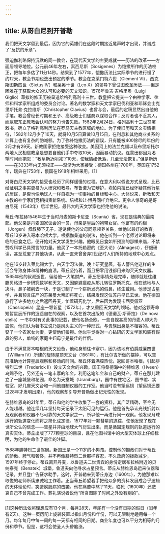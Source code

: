 ```yaml
---
---
---
```

title: 从哥白尼到开普勒
---




我们把天文学留到最后，因为它的英雄们在这段时期接近尾声时才出现，并谱成了“反抗的乐章”。

强迫伽利略保持沉默的同一教会，在现代天文学的主要成就——历法的改革——方面居领导地位。公元前46年左右，索西尼斯（Sosigenes）为恺撒所作的历法校正，把每年多估了11分14秒。结果到了1577年，恺撒历法比实际季节的进行慢了约12天，教会节期也逸出预定的季节。教会在克莱门特六世（Clement VI）、西克斯图斯四世（Sixtus IV）和莱奥十世（Leo X）的领导下曾试图改革历法——但是困难在于获取大众的认可和必要的天文知识。1576年鲁吉·吉格里奥（Luigi Giglio）草拟的修正历被呈送给格列高利十三世。教皇把它提交一个由神学家、律师和科学家所组成的委员会讨论。著名的数学家和天文学家巴伐利亚和耶稣会士克里斯托弗·克拉维斯（Christopher Clavius）也曾与会，最后的定稿显然出自他的手笔。教会曾经长时期和王子、高级教士们磋商以谋取合作；反对者也不乏其人，而赢取东正教教会认可的努力也告失败。1582年2月24日，格列高利十三世签署敕书，确立了格列高利历法在罗马天主教区域的地位。为了使旧历和天文实情相符，1582年12月少了10天，就将10月5日算做10月15日，在利息和其他商业关系的计算上也有复杂的酌减额。为了弥补恺撒历法的错误，只有能被400除尽的年份的2月才有29天。新教国家拒绝接受这种改变。美因河上的法兰克福以及布里斯托尔两地人民相信教皇是想要自他们手中夺取10天，因而暴动抗议。连蒙田都因为渴望时间而抱怨：“教皇新近削减了10天，使我情绪低落，几至无法恢复。”但是新历——在3333年内无须校正——渐渐为大家接受：德国各州在1700年，英国在1752年，瑞典在1753年，俄国在1918年相继采用。[1]

对哥白尼天文学的接受也经历了同样缓慢的过程。在意大利以假说方式呈现，比已经证明之事实更易为人研究和教导。布鲁诺为它辩护，坎帕内拉已经怀疑其他行星的居民，是否也像地球人一样自视为一切事物的目标和中心。大体说来，新教和天主教的神学家们竞相指责新系统。培根和让·博丹同样弃绝它。更令人惊奇的是哥白尼死（1543年）后半世纪，最伟大的天文学家也拒绝他的说法。

蒂丘·布拉赫1546年生于当时丹麦的斯卡尼亚（Scania）省，现在是瑞典的最南部。他父亲是丹麦国家议会的一员，母亲是皇后的袍带女官。他富有的约根（Jorgen）叔叔膝下无子，遂诱使他的父母同意领养关系，给他以最好的教育。蒂丘13岁进入哥本哈根大学。根据伽桑迪的说法，他在听到一个老师讨论即将来临的日食之后，便开始对天文学发生兴趣。他眼见日食如所预测的那样来临，不禁赞叹科学已具预言的力量。他买了一本托勒密的《至大论》（Almagest），仔细研读，甚至荒废了其他功课，从此一直未曾舍弃2世纪时人们所持的地球中心观点。

他在16岁转入莱比锡大学，白天学习法律，晚上研究星辰。有人警告他这样的生活会导致身体和精神的崩溃。蒂丘坚持着，而且把零用钱都用来购买天文仪器。1565年他的叔叔逝世，留给他一大笔财产。蒂丘把事情处理完毕，随即就赶往维滕贝格进一步研究数学和天文，又因躲避瘟疫从那儿转往罗斯托克。他在该地与人决斗，鼻子被削去一块，于是订制了一个崭新发亮的假鼻，终生戴用。他涉足占星学，并且预言庄严的苏莱曼大帝即将死亡，结果发现这位苏丹早已去世。他在德国旅行了许多地方之后返回丹麦，忙着研究化学，后来因为发现卡西奥佩亚（Cassiopeia）星座一颗新星（1572年），才又重回天文学的领域。他对这颗寿命短暂星辰所作的逍遥自在的观察，以及在首次出版的《德诺瓦·斯蒂拉》（De nova stella）一书中对有关此事的记载，使他名扬全欧。一些自视甚高的丹麦人却大为震惊，他们认为著书立说乃是风头主义的一种形式，与贵族出身是不相容的。蒂丘娶了一个农家女为妻，更使他们狼狈。他似乎觉得对一心钻研的天文学家和装有假鼻的男人，单纯的家庭主妇毋宁是最佳的伴侣。

由于不满意哥本哈根的天文设备，他动身前往卡塞尔，因为该地有伯爵威廉四世（William Ⅳ）所建的旋转屋顶天文台（1561年），有比尔吉所做的摆钟，可以空前准确地计算星辰观察和移动的时间。蒂丘怀着满腔热忱，返回哥本哈根，引起腓特烈二世（Frederick Ⅱ）设立天文台的兴趣。国王将桑德海中的赫维恩（Hveen）岛赐予他，另外还有一笔丰厚的年金。利用这笔年金和自己的财产，蒂丘在那儿建立了一座城堡和花园，命名为天堂城（Uraniburg）。园中有住宅区、图书馆、实验室，好几座天文台和一间他自制仪器的工作室。他当时没有望远镜（望远镜还要过28年才发明出来），他的观察却引导开普勒做出纪元性的发现。

在赫维恩岛的21年里，蒂丘和他的学生收集了一套的资料，其广泛精确，至今无人能超越。他连续几年坚持每天记录下太阳可见的运行。他是首先承认光线折射以及观察者和仪器不尽可靠的天文学家之一，所以他一再进行同一观察。他发现月球运行的轨道变化而将之简化成定律。1577年对一颗彗星的追踪，使他发现了现在世所公认的信念——彗星并非由地球大气衍生出来，而是循固定规则的轨道运行的真实天体。蒂丘出版了777颗星球的目录，且在他图书馆中的大型天体球上仔细标明，为他的生命作了最佳的注脚。

1588年腓特烈二世驾崩。新国王是一个11岁的小男孩。控制他的摄政们对于蒂丘的骄傲、脾气和奢侈，并不再像腓特烈二世那样容忍，不久政府的拨款减少，1597年终于停止。蒂丘离开丹麦，以鲁道夫二世贵宾的身份定居布拉格附近的贝纳泰克（Benatek）城堡。鲁道夫向他寻求占星预言。蒂丘从赫维恩岛运来仪器和记录，并且登广告征求助手。这时，开普勒来到蒂丘身边（1600年），为他那难以取悦的老师断续忠诚地工作着。正当蒂丘希望着手把他众多的资料发展成合乎逻辑的天体理论时，突遭膀胱病的击袭。他在痛苦中熬了11天，临死（1600年）还悲哀自己不曾完成工作。葬礼演说者说他“所贪图除了时间之外没有别的”。



* * *



[1]这种历法依照理想应有13个月，每月28天，年尾有一个没有日期的假日（闰年有2天）。这种一页历配上旋转装置以指出月份和年份，可以无限制地适用每一个月。每年每月中每一周的每一天都有相同的日期。商业年度也可以平分为相等的月份和季节。但是，这将会使圣人头昏脑涨。